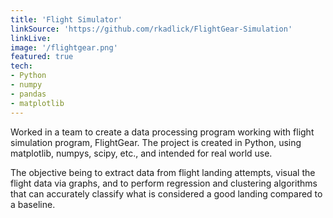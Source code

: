 ```yaml
---
title: 'Flight Simulator'
linkSource: 'https://github.com/rkadlick/FlightGear-Simulation'
linkLive:
image: '/flightgear.png'
featured: true
tech:
- Python
- numpy
- pandas
- matplotlib
---
```

Worked in a team to create a data processing program working with flight simulation program, FlightGear. The project is created in Python, using matplotlib, numpys, scipy, etc., and intended for real world use.

The objective being to extract data from flight landing attempts, visual the flight data via graphs, and to perform regression and clustering algorithms that can accurately classify what is considered a good landing compared to a baseline.